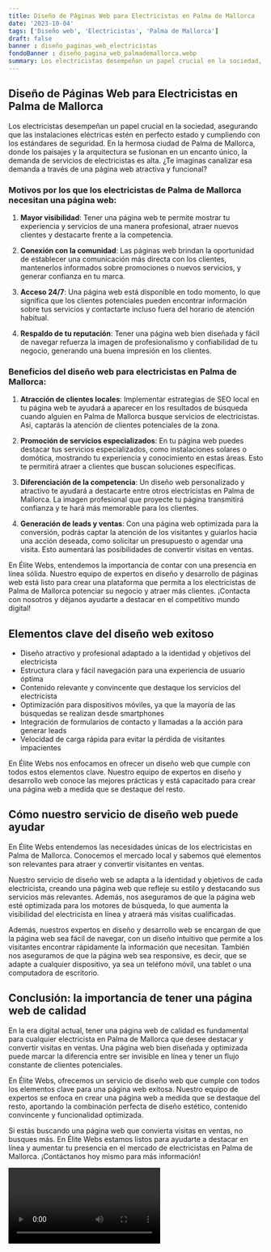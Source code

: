 ```yaml
---
title: Diseño de Páginas Web para Electricistas en Palma de Mallorca
date: '2023-10-04'
tags: ['Diseño web', 'Electricistas', 'Palma de Mallorca']
draft: false
banner : diseño_paginas_web_electricistas
fondoBanner : diseño_pagina_web_palmademallorca.webp
summary: Los electricistas desempeñan un papel crucial en la sociedad, asegurando que las instalaciones eléctricas estén en perfecto estado y cumpliendo con los estándares de seguridad. En la hermosa ciudad de Palma de Mallorca, donde los paisajes y la arquitectura se fusionan en un encanto único, la demanda de servicios de electricistas es alta. ¿Te imaginas canalizar esa demanda a través de una página web atractiva y funcional?
---
```


## Diseño de Páginas Web para Electricistas en Palma de Mallorca

Los electricistas desempeñan un papel crucial en la sociedad, asegurando que las instalaciones eléctricas estén en perfecto estado y cumpliendo con los estándares de seguridad. En la hermosa ciudad de Palma de Mallorca, donde los paisajes y la arquitectura se fusionan en un encanto único, la demanda de servicios de electricistas es alta. ¿Te imaginas canalizar esa demanda a través de una página web atractiva y funcional?

### Motivos por los que los electricistas de Palma de Mallorca necesitan una página web:

1. **Mayor visibilidad**: Tener una página web te permite mostrar tu experiencia y servicios de una manera profesional, atraer nuevos clientes y destacarte frente a la competencia.

2. **Conexión con la comunidad**: Las páginas web brindan la oportunidad de establecer una comunicación más directa con los clientes, mantenerlos informados sobre promociones o nuevos servicios, y generar confianza en tu marca.

3. **Acceso 24/7**: Una página web está disponible en todo momento, lo que significa que los clientes potenciales pueden encontrar información sobre tus servicios y contactarte incluso fuera del horario de atención habitual.

4. **Respaldo de tu reputación**: Tener una página web bien diseñada y fácil de navegar refuerza la imagen de profesionalismo y confiabilidad de tu negocio, generando una buena impresión en los clientes.

### Beneficios del diseño web para electricistas en Palma de Mallorca:

1. **Atracción de clientes locales**: Implementar estrategias de SEO local en tu página web te ayudará a aparecer en los resultados de búsqueda cuando alguien en Palma de Mallorca busque servicios de electricistas. Así, captarás la atención de clientes potenciales de la zona.

2. **Promoción de servicios especializados**: En tu página web puedes destacar tus servicios especializados, como instalaciones solares o domótica, mostrando tu experiencia y conocimiento en estas áreas. Esto te permitirá atraer a clientes que buscan soluciones específicas.

3. **Diferenciación de la competencia**: Un diseño web personalizado y atractivo te ayudará a destacarte entre otros electricistas en Palma de Mallorca. La imagen profesional que proyecte tu página transmitirá confianza y te hará más memorable para los clientes.

4. **Generación de leads y ventas**: Con una página web optimizada para la conversión, podrás captar la atención de los visitantes y guiarlos hacia una acción deseada, como solicitar un presupuesto o agendar una visita. Esto aumentará las posibilidades de convertir visitas en ventas.

En Élite Webs, entendemos la importancia de contar con una presencia en línea sólida. Nuestro equipo de expertos en diseño y desarrollo de páginas web está listo para crear una plataforma que permita a los electricistas de Palma de Mallorca potenciar su negocio y atraer más clientes. ¡Contacta con nosotros y déjanos ayudarte a destacar en el competitivo mundo digital!

<GifSeo />

<Cta />

## Elementos clave del diseño web exitoso

- Diseño atractivo y profesional adaptado a la identidad y objetivos del electricista
- Estructura clara y fácil navegación para una experiencia de usuario óptima
- Contenido relevante y convincente que destaque los servicios del electricista
- Optimización para dispositivos móviles, ya que la mayoría de las búsquedas se realizan desde smartphones
- Integración de formularios de contacto y llamadas a la acción para generar leads
- Velocidad de carga rápida para evitar la pérdida de visitantes impacientes

En Élite Webs nos enfocamos en ofrecer un diseño web que cumple con todos estos elementos clave. Nuestro equipo de expertos en diseño y desarrollo web conoce las mejores prácticas y está capacitado para crear una página web a medida que se destaque del resto.  

## Cómo nuestro servicio de diseño web puede ayudar

En Élite Webs entendemos las necesidades únicas de los electricistas en Palma de Mallorca. Conocemos el mercado local y sabemos qué elementos son relevantes para atraer y convertir visitantes en ventas.

Nuestro servicio de diseño web se adapta a la identidad y objetivos de cada electricista, creando una página web que refleje su estilo y destacando sus servicios más relevantes. Además, nos aseguramos de que la página web esté optimizada para los motores de búsqueda, lo que aumenta la visibilidad del electricista en línea y atraerá más visitas cualificadas.

Además, nuestros expertos en diseño y desarrollo web se encargan de que la página web sea fácil de navegar, con un diseño intuitivo que permite a los visitantes encontrar rápidamente la información que necesitan. También nos aseguramos de que la página web sea responsive, es decir, que se adapte a cualquier dispositivo, ya sea un teléfono móvil, una tablet o una computadora de escritorio.

## Conclusión: la importancia de tener una página web de calidad

En la era digital actual, tener una página web de calidad es fundamental para cualquier electricista en Palma de Mallorca que desee destacar y convertir visitas en ventas. Una página web bien diseñada y optimizada puede marcar la diferencia entre ser invisible en línea y tener un flujo constante de clientes potenciales.

En Élite Webs, ofrecemos un servicio de diseño web que cumple con todos los elementos clave para una página web exitosa. Nuestro equipo de expertos se enfoca en crear una página web a medida que se destaque del resto, aportando la combinación perfecta de diseño estético, contenido convincente y funcionalidad optimizada.

Si estás buscando una página web que convierta visitas en ventas, no busques más. En Élite Webs estamos listos para ayudarte a destacar en línea y aumentar tu presencia en el mercado de electricistas en Palma de Mallorca. ¡Contáctanos hoy mismo para más información!

<Video />

<CtaBot job='Electricistas' city='Palma de Mallorca'/>

<Gmaps query='Palma de Mallorca+españa+maps' />